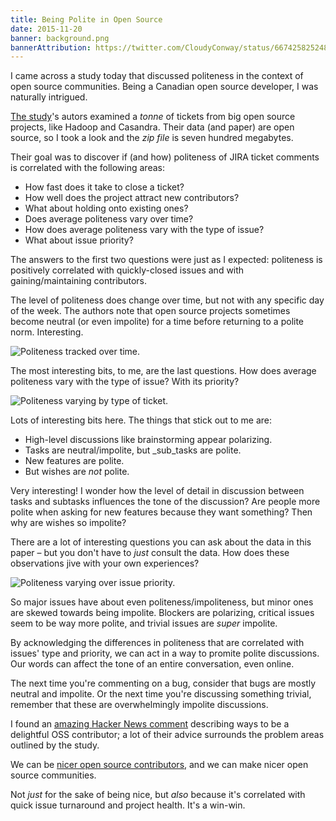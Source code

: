 ```yaml
---
title: Being Polite in Open Source
date: 2015-11-20
banner: background.png
bannerAttribution: https://twitter.com/CloudyConway/status/667425825248145409
---
```



I came across a study today that discussed politeness in the context of open source communities. Being a Canadian open source developer, I was naturally intrigued.


[The study](https://peerj.com/preprints/1515v1/)'s autors examined a _tonne_ of tickets from big open source projects, like Hadoop and Casandra. Their data (and paper) are open source, so I took a look and the _zip file_ is seven hundred megabytes.

Their goal was to discover if (and how) politeness of JIRA ticket comments is correlated with the following areas:

- How fast does it take to close a ticket?
- How well does the project attract new contributors? 
- What about holding onto existing ones?
- Does average politeness vary over time?
- How does average politeness vary with the type of issue? 
- What about issue priority?

The answers to the first two questions were just as I expected: politeness is positively correlated with quickly-closed issues and with gaining/maintaining contributors. 

The level of politeness does change over time, but not with any specific day of the week. The authors note that open source projects sometimes become neutral (or even impolite) for a time before returning to a polite norm. Interesting.

![Politeness tracked over time.](time.png)

The most interesting bits, to me, are the last questions. How does average politeness vary with the type of issue? With its priority?

![Politeness varying by type of ticket.](type.png)

Lots of interesting bits here. The things that stick out to me are:

- High-level discussions like brainstorming appear polarizing.
- Tasks are neutral/impolite, but _sub_tasks are polite.
- New features are polite.
- But wishes are _not_ polite.

Very interesting! I wonder how the level of detail in discussion between tasks and subtasks influences the tone of the discussion? Are people more polite when asking for new features because they want something? Then why are wishes so impolite? 

There are a lot of interesting questions you can ask about the data in this paper – but you don't have to _just_ consult the data. How does these observations jive with your own experiences?

![Politeness varying over issue priority.](priority.png)

So major issues have about even politeness/impoliteness, but minor ones are skewed towards being impolite. Blockers are polarizing, critical issues seem to be way more polite, and trivial issues are _super_ impolite.

By acknowledging the differences in politeness that are correlated with issues' type and priority, we can act in a way to promite polite discussions. Our words can affect the tone of an entire conversation, even online.  

The next time you're commenting on a bug, consider that bugs are mostly neutral and impolite. Or the next time you're discussing something trivial, remember that these are overwhelmingly impolite discussions.

I found an [amazing Hacker News comment](https://news.ycombinator.com/item?id=10598037) describing ways to be a delightful OSS contributor; a lot of their advice surrounds the problem areas outlined by the study.

We can be [nicer open source contributors](/blog/minswan-for-ios/), and we can make nicer open source communities.

Not _just_ for the sake of being nice, but _also_ because it's correlated with quick issue turnaround and project health. It's a win-win.

  
